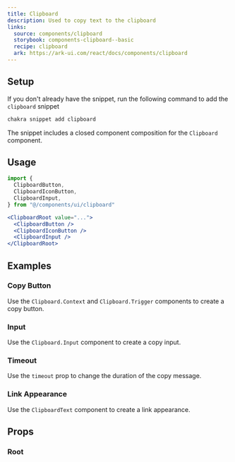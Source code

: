 ```yaml
---
title: Clipboard
description: Used to copy text to the clipboard
links:
  source: components/clipboard
  storybook: components-clipboard--basic
  recipe: clipboard
  ark: https://ark-ui.com/react/docs/components/clipboard
---
```


<ExampleTabs name="clipboard-basic" />

## Setup

If you don't already have the snippet, run the following command to add the
`clipboard` snippet

```sh
chakra snippet add clipboard
```

The snippet includes a closed component composition for the `Clipboard`
component.

## Usage

```jsx
import {
  ClipboardButton,
  ClipboardIconButton,
  ClipboardInput,
} from "@/components/ui/clipboard"
```

```jsx
<ClipboardRoot value="...">
  <ClipboardButton />
  <ClipboardIconButton />
  <ClipboardInput />
</ClipboardRoot>
```

## Examples

### Copy Button

Use the `Clipboard.Context` and `Clipboard.Trigger` components to create a copy
button.

<ExampleTabs name="clipboard-with-button" />

### Input

Use the `Clipboard.Input` component to create a copy input.

<ExampleTabs name="clipboard-with-input" />

### Timeout

Use the `timeout` prop to change the duration of the copy message.

<ExampleTabs name="clipboard-with-timeout" />

### Link Appearance

Use the `ClipboardText` component to create a link appearance.

<ExampleTabs name="clipboard-with-link" />

## Props

### Root

<PropTable component="Clipboard" part="Root" />
